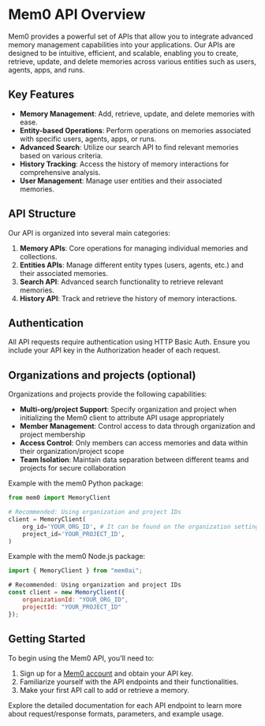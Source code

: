 # Mem0 API Overview

Mem0 provides a powerful set of APIs that allow you to integrate advanced memory management capabilities into your applications. Our APIs are designed to be intuitive, efficient, and scalable, enabling you to create, retrieve, update, and delete memories across various entities such as users, agents, apps, and runs.

## Key Features

- **Memory Management**: Add, retrieve, update, and delete memories with ease.
- **Entity-based Operations**: Perform operations on memories associated with specific users, agents, apps, or runs.
- **Advanced Search**: Utilize our search API to find relevant memories based on various criteria.
- **History Tracking**: Access the history of memory interactions for comprehensive analysis.
- **User Management**: Manage user entities and their associated memories.

## API Structure

Our API is organized into several main categories:

1. **Memory APIs**: Core operations for managing individual memories and collections.
2. **Entities APIs**: Manage different entity types (users, agents, etc.) and their associated memories.
3. **Search API**: Advanced search functionality to retrieve relevant memories.
4. **History API**: Track and retrieve the history of memory interactions.

## Authentication

All API requests require authentication using HTTP Basic Auth. Ensure you include your API key in the Authorization header of each request.

## Organizations and projects (optional)

Organizations and projects provide the following capabilities:

- **Multi-org/project Support**: Specify organization and project when initializing the Mem0 client to attribute API usage appropriately
- **Member Management**: Control access to data through organization and project membership
- **Access Control**: Only members can access memories and data within their organization/project scope
- **Team Isolation**: Maintain data separation between different teams and projects for secure collaboration

Example with the mem0 Python package:

```python
from mem0 import MemoryClient

# Recommended: Using organization and project IDs
client = MemoryClient(
    org_id='YOUR_ORG_ID', # It can be found on the organization settings page in dashboard
    project_id='YOUR_PROJECT_ID',
)
```

Example with the mem0 Node.js package:

```javascript
import { MemoryClient } from "mem0ai";

# Recommended: Using organization and project IDs
const client = new MemoryClient({
    organizationId: "YOUR_ORG_ID",
    projectId: "YOUR_PROJECT_ID"
});
```

## Getting Started

To begin using the Mem0 API, you'll need to:

1. Sign up for a [Mem0 account](https://app.mem0.ai) and obtain your API key.
2. Familiarize yourself with the API endpoints and their functionalities.
3. Make your first API call to add or retrieve a memory.

Explore the detailed documentation for each API endpoint to learn more about request/response formats, parameters, and example usage.
